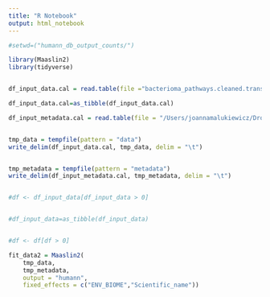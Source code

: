 ```yaml
---
title: "R Notebook"
output: html_notebook
---
```


```r
#setwd=("humann_db_output_counts/")

library(Maaslin2)
library(tidyverse)


df_input_data.cal = read.table(file ="bacterioma_pathways.cleaned.transpose.dummy.tsv", dec = ".", header = TRUE,  sep = "\t") 

df_input_data.cal=as_tibble(df_input_data.cal)

df_input_metadata.cal = read.table(file = "/Users/joannamalukiewicz/Dropbox/Documents/Projects/GENOMICA/merged/sample_information.tsv",  header = TRUE, sep = "\t")


tmp_data = tempfile(pattern = "data")
write_delim(df_input_data.cal, tmp_data, delim = "\t")


tmp_metadata = tempfile(pattern = "metadata")
write_delim(df_input_metadata.cal, tmp_metadata, delim = "\t")


#df <- df_input_data[df_input_data > 0]


#df_input_data=as_tibble(df_input_data)


#df <- df[df > 0]

fit_data2 = Maaslin2(
    tmp_data, 
    tmp_metadata, 
    output = "humann", 
    fixed_effects = c("ENV_BIOME","Scientific_name"))

```
